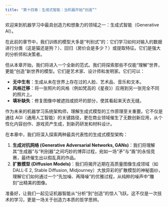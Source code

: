 ```yaml
---
title: "第十四章：生成式智能：当机器开始“创造”"
---
```


欢迎来到机器学习中最具创造力和想象力的领域之一：生成式智能（Generative AI）。

在此前的章节中，我们训练的模型大多是“判别式”的：它们学习如何对输入的数据进行分类（这是猫还是狗？）、回归（房价会是多少？）或提取特征。它们是强大的分析师和决策者。

但从本章开始，我们将进入一个全新的范式。我们将探索那些不仅能“理解”世界，更能“创造”新世界的模型。它们是艺术家、设计师和发明家。它们可以：

-   **无中生有**：生成从未在世界上存在过的人脸、艺术品、音乐和文本。
-   **风格迁移**：将一张照片的风格（例如梵高的《星夜》）应用到另一张完全不同的照片上。
-   **填补缺失**：修复图像中被遮挡或损坏的部分，使其看起来天衣无缝。

作为未来的机器学习系统架构师，理解生成式模型的工作原理至关重要。它不仅是通往 AGI（通用人工智能）的关键路径，更在商业领域催生了无数创新应用，从个性化内容创作、游戏资产生成，到新药研发和材料设计。

在本章中，我们将深入探索两种最具代表性的生成式模型架构：

1.  **生成对抗网络 (Generative Adversarial Networks, GANs)**：我们将理解其“生成器”与“判别器”之间巧妙的博弈过程，宛如一场“矛”与“盾”的永恒竞赛，最终催生出以假乱真的作品。
2.  **扩散模型 (Diffusion Models)**：我们将揭开近期在高质量图像生成领域（如 DALL-E 2, Stable Diffusion, Midjourney）大放异彩的扩散模型的神秘面纱，理解它们如何通过一个“先加噪、再降噪”的优雅过程，从纯粹的噪声中“雕刻”出精美的图像。

准备好，让我们一起见证机器智能从“分析”到“创造”的惊人飞跃。这不仅是一次技术的学习，更是一场关于创造力本质的哲学思辨。

